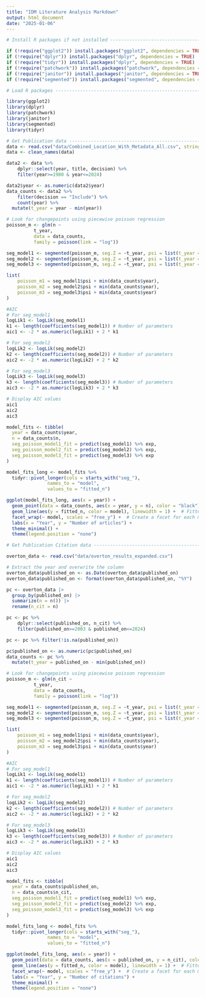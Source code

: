 ```yaml
---
title: "IDM Literature Analysis Markdown"
output: html_document
date: "2025-01-06"
---
```


```r
# Install R packages if not installed -------------------------------------

if (!require("ggplot2")) install.packages("ggplot2", dependencies = TRUE)
if (!require("dplyr")) install.packages("dplyr", dependencies = TRUE)
if (!require("tidyr")) install.packages("dplyr", dependencies = TRUE)
if (!require("patchwork")) install.packages("patchwork", dependencies = TRUE)
if (!require("janitor")) install.packages("janitor", dependencies = TRUE)
if (!require("segmented")) install.packages("segmented", dependencies = TRUE)

# Load R packages ---------------------------------------------------------

library(ggplot2)
library(dplyr)
library(patchwork)
library(janitor)
library(segmented)
library(tidyr)

```

```r
# Get Publication data -----------------------------------------------------
data <- read.csv("data/Combined_Location_With_Metadata_All.csv", stringsAsFactors = FALSE)
data <- clean_names(data)
```

```r
data2 <- data %>% 
    dplyr::select(year, title, decision) %>%
    filter(year>=1980 & year<=2024) 

data2$year <- as.numeric(data2$year)
data_counts <- data2 %>%
    filter(decision == "Include") %>%
    count(year) %>%
  mutate(t_year = year - min(year))
```

```r
# Look for changepoints using piecewise poisson regression
poisson_m <- glm(n ~ 
          t_year,
          data = data_counts, 
          family = poisson(link = "log"))

seg_model1 <- segmented(poisson_m, seg.Z = ~t_year, psi = list(t_year = median(data_counts$t_year)))
seg_model2 <- segmented(poisson_m, seg.Z = ~t_year, psi = list(t_year = c(median(data_counts$t_year) - 2, median(data_counts$t_year) + 2)))
seg_model3 <- segmented(poisson_m, seg.Z = ~t_year, psi = list(t_year = c(median(data_counts$t_year) - 3, median(data_counts$t_year), median(data_counts$t_year) + 3)))

list(
    poisson_m1 = seg_model1$psi + min(data_counts$year),
    poisson_m2 = seg_model2$psi + min(data_counts$year),
    poisson_m3 = seg_model3$psi + min(data_counts$year)
)

#AIC
# For seg_model1
logLik1 <- logLik(seg_model1)
k1 <- length(coefficients(seg_model1)) # Number of parameters
aic1 <- -2 * as.numeric(logLik1) + 2 * k1

# For seg_model2
logLik2 <- logLik(seg_model2)
k2 <- length(coefficients(seg_model2)) # Number of parameters
aic2 <- -2 * as.numeric(logLik2) + 2 * k2

# For seg_model3
logLik3 <- logLik(seg_model3)
k3 <- length(coefficients(seg_model3)) # Number of parameters
aic3 <- -2 * as.numeric(logLik3) + 2 * k3

# Display AIC values
aic1
aic2
aic3
```

```r
model_fits <- tibble(
  year = data_counts$year,
  n = data_counts$n,
  seg_poisson_model1_fit = predict(seg_model1) %>% exp,
  seg_poisson_model2_fit = predict(seg_model2) %>% exp,
  seg_poisson_model3_fit = predict(seg_model3) %>% exp
)

model_fits_long <- model_fits %>%
  tidyr::pivot_longer(cols = starts_with("seg_"), 
               names_to = "model", 
               values_to = "fitted_n")

ggplot(model_fits_long, aes(x = year)) +
  geom_point(data = data_counts, aes(x = year, y = n), color = "black") +  # Data points
  geom_line(aes(y = fitted_n, color = model), linewidth = 1) +  # Fitted lines
  facet_wrap(~ model, scales = "free_y") +  # Create a facet for each model
  labs(x = "Year", y = "Number of articles") +
  theme_minimal() +
  theme(legend.position = "none")

```


```r
# Get Publication Citation data ------------------------------------------------

overton_data <- read.csv("data/overton_results_expanded.csv")

# Extract the year and overwrite the column
overton_data$published_on <- as.Date(overton_data$published_on)
overton_data$published_on <- format(overton_data$published_on, "%Y")

pc <- overton_data |>
  group_by(published_on) |>
  summarize(n = n()) |>
  rename(n_cit = n)

pc <- pc %>% 
    dplyr::select(published_on, n_cit) %>%
    filter(published_on>=2003 & published_on<=2024) 

pc <- pc %>% filter(!is.na(published_on))

pc$published_on <- as.numeric(pc$published_on)
data_counts <- pc %>%
  mutate(t_year = published_on - min(published_on))
```


```r
# Look for changepoints using piecewise poisson regression
poisson_m <- glm(n_cit ~ 
          t_year,
          data = data_counts, 
          family = poisson(link = "log"))

seg_model1 <- segmented(poisson_m, seg.Z = ~t_year, psi = list(t_year = median(data_counts$t_year)))
seg_model2 <- segmented(poisson_m, seg.Z = ~t_year, psi = list(t_year = c(median(data_counts$t_year) - 2, median(data_counts$t_year) + 2)))
seg_model3 <- segmented(poisson_m, seg.Z = ~t_year, psi = list(t_year = c(median(data_counts$t_year) - 3, median(data_counts$t_year), median(data_counts$t_year) + 3)))

list(
    poisson_m1 = seg_model1$psi + min(data_counts$year),
    poisson_m2 = seg_model2$psi + min(data_counts$year),
    poisson_m3 = seg_model3$psi + min(data_counts$year)
)

#AIC
# For seg_model1
logLik1 <- logLik(seg_model1)
k1 <- length(coefficients(seg_model1)) # Number of parameters
aic1 <- -2 * as.numeric(logLik1) + 2 * k1

# For seg_model2
logLik2 <- logLik(seg_model2)
k2 <- length(coefficients(seg_model2)) # Number of parameters
aic2 <- -2 * as.numeric(logLik2) + 2 * k2

# For seg_model3
logLik3 <- logLik(seg_model3)
k3 <- length(coefficients(seg_model3)) # Number of parameters
aic3 <- -2 * as.numeric(logLik3) + 2 * k3

# Display AIC values
aic1
aic2
aic3

```

```r
model_fits <- tibble(
  year = data_counts$published_on,
  n = data_counts$n_cit,
  seg_poisson_model1_fit = predict(seg_model1) %>% exp,
  seg_poisson_model2_fit = predict(seg_model2) %>% exp,
  seg_poisson_model3_fit = predict(seg_model3) %>% exp
)

model_fits_long <- model_fits %>%
  tidyr::pivot_longer(cols = starts_with("seg_"), 
               names_to = "model", 
               values_to = "fitted_n")

ggplot(model_fits_long, aes(x = year)) +
  geom_point(data = data_counts, aes(x = published_on, y = n_cit), color = "black") +  # Data points
  geom_line(aes(y = fitted_n, color = model), linewidth = 1) +  # Fitted lines
  facet_wrap(~ model, scales = "free_y") +  # Create a facet for each model
  labs(x = "Year", y = "Number of citations") +
  theme_minimal() +
  theme(legend.position = "none")

```
